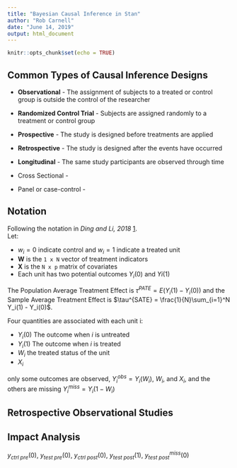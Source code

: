 ```yaml
---
title: "Bayesian Causal Inference in Stan"
author: "Rob Carnell"
date: "June 14, 2019"
output: html_document
---
```


```r
knitr::opts_chunk$set(echo = TRUE)
```

## Common Types of Causal Inference Designs

- **Observational** - The assignment of subjects to a treated or control group is outside
the control of the researcher
- **Randomized Control Trial** - Subjects are assigned randomly to a treatment or
control group

- **Prospective** - The study is designed before treatments are applied
- **Retrospective** - The study is designed after the events have occurred

- **Longitudinal** - The same study participants are observed through time

- Cross Sectional - 
- Panel or case-control - 

## Notation

Following the notation in *Ding and Li, 2018* [1](https://arxiv.org/pdf/1712.06170.pdf).  
Let:

- $w_i = 0$ indicate control and $w_i = 1$ indicate a treated unit
- $\mathbf{W}$ is the `1 x N` vector of treatment indicators
- $\mathbf{X}$ is the `N x p` matrix of covariates
- Each unit has two potential outcomes $Y_i(0)$ and $Yi(1)$

The Population Average Treatment Effect is $\tau^{PATE} = E(Y_i(1) - Y_i(0))$ and 
the Sample Average Treatment Effect is $\tau^{SATE} = \frac{1}{N}\sum_{i=1}^N Y_i(1) - Y_i(0)$.

Four quantities are associated with each unit i:

- $Y_i(0)$ The outcome when $i$ is untreated
- $Y_i(1)$ The outcome when $i$ is treated
- $W_i$ the treated status of the unit
- $X_i$ 

only some outcomes are observed, $Y_i^{obs} = Y_i(W_i)$, $W_i$, and $X_i$, and 
the others are missing $Y_i^{miss} = Y_i(1-W_i)$

## Retrospective Observational Studies


## Impact Analysis

$y_{ctrl\ pre}(0)$, $y_{test\ pre}(0)$, $y_{ctrl\ post}(0)$, $y_{test\ post}(1)$, 
$y_{test\ post}^{miss}(0)$
